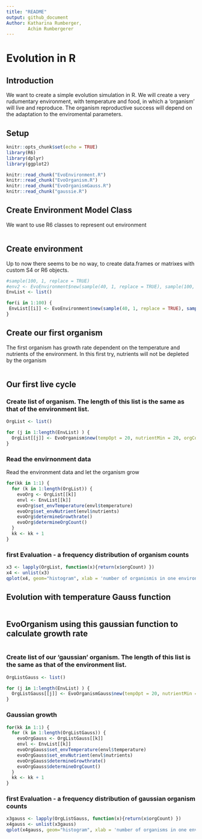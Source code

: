```yaml
---
title: "README"
output: github_document
Author: Katharina Rumberger,
        Achim Rumbergerer
---
```

# Evolution in R

## Introduction
We want to create a simple evolution simulation in R.
We will create a very rudumentary environment, with temperature and food, in which a 'organism' will live and reproduce. The organism reproductive success will depend on the adaptation to the enviromental parameters. 

## Setup

```r
knitr::opts_chunk$set(echo = TRUE)
library(R6)
library(dplyr)
library(ggplot2)

knitr::read_chunk("EvoEnvironment.R")
knitr::read_chunk("EvoOrganism.R")
knitr::read_chunk("EvoOrganismGauss.R")
knitr::read_chunk("gaussie.R")
```

## Create Environment Model Class 

We want to use R6 classes to represent out environment 
```r
```

## Create environment
Up to now there seems to be no way, to create data.frames or matrixes with custom S4 or R6 objects.


```r
#sample(100, 1, replace = TRUE)
#env2 <- EvoEnvironment$new(sample(40, 1, replace = TRUE), sample(100, 1, replace = TRUE))
EnvList <- list()

for(i in 1:100) {
 EnvList[[i]] <- EvoEnvironment$new(sample(40, 1, replace = TRUE), sample(100, 1, replace = TRUE))
}

```

## Create our first organism
The first organism has growth rate dependent on the temperature and nutrients of the environment.
In this first try, nutrients will not be depleted by the organism
```r
```

## Our first live cycle
### Create list of organism. The length of this list is the same as that of the environment list. 
```r
OrgList <- list()

for (j in 1:length(EnvList) ) {
  OrgList[[j]] <- EvoOrganism$new(tempOpt = 20, nutrientMin = 20, orgCount = 1)
}
```

### Read the envirnonment data
Read the environment data and let the organism grow
```r
for(kk in 1:1) {
  for (k in 1:length(OrgList)) {
    evoOrg <- OrgList[[k]]
    envl <- EnvList[[k]]
    evoOrg$set_envTemperature(envl$temperature)
    evoOrg$set_envNutrient(envl$nutrients)
    evoOrg$determineGrowthrate()
    evoOrg$determineOrgCount()
  }
  kk <- kk + 1
}
```
### first Evaluation - a frequency distribution of organism counts
```r
x3 <- lapply(OrgList, function(x){return(x$orgCount) })
x4 <- unlist(x3)
qplot(x4, geom="histogram", xlab = 'number of organismis in one environment', main = 'Organism Growth', binwidth = 0.7, fill=I("blue"), col=I("grey"),) + theme(plot.title = element_text(hjust = 0.5))

```
## Evolution with temperature Gauss function 
``` r
```
## EvoOrganism using this gaussian function to calculate growth rate
``` r
```
### Create list of our 'gaussian' organism. The length of this list is the same as that of the environment list. 
```r
OrgListGauss <- list()

for (j in 1:length(EnvList) ) {
  OrgListGauss[[j]] <- EvoOrganismGauss$new(tempOpt = 20, nutrientMin = 20, orgCount = 1)
}
```
### Gaussian growth
```r
for(kk in 1:1) {
  for (k in 1:length(OrgListGauss)) {
    evoOrgGauss <- OrgListGauss[[k]]
    envl <- EnvList[[k]]
    evoOrgGauss$set_envTemperature(envl$temperature)
    evoOrgGauss$set_envNutrient(envl$nutrients)
    evoOrgGauss$determineGrowthrate()
    evoOrgGauss$determineOrgCount()
  }
  kk <- kk + 1
}
```
### first Evaluation - a frequency distribution of gaussian organism counts
```r
x3gauss <- lapply(OrgListGauss, function(x){return(x$orgCount) })
x4gauss <- unlist(x3gauss)
qplot(x4gauss, geom="histogram", xlab = 'number of organisms in one environment', main = 'Gauss Organism Growth', binwidth = 0.7, fill=I("blue"), col=I("grey"),) + theme(plot.title = element_text(hjust = 0.5))

```